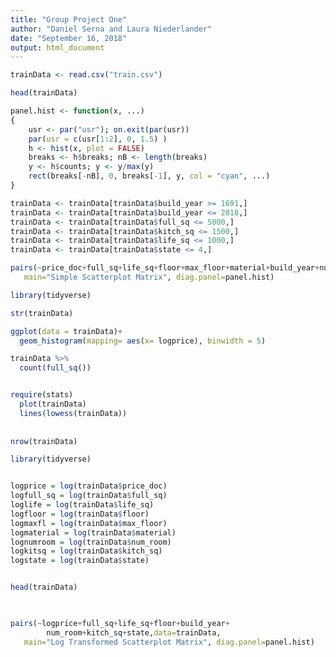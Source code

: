 ```yaml
---
title: "Group Project One"
author: "Daniel Serna and Laura Niederlander"
date: "September 16, 2018"
output: html_document
---
```


```r
trainData <- read.csv("train.csv")

head(trainData)

```

```r
panel.hist <- function(x, ...)
{
    usr <- par("usr"); on.exit(par(usr))
    par(usr = c(usr[1:2], 0, 1.5) )
    h <- hist(x, plot = FALSE)
    breaks <- h$breaks; nB <- length(breaks)
    y <- h$counts; y <- y/max(y)
    rect(breaks[-nB], 0, breaks[-1], y, col = "cyan", ...)
}
```

```r
trainData <- trainData[trainData$build_year >= 1691,]
trainData <- trainData[trainData$build_year <= 2018,]
trainData <- trainData[trainData$full_sq <= 5000,]
trainData <- trainData[trainData$kitch_sq <= 1500,]
trainData <- trainData[trainData$life_sq <= 1000,]
trainData <- trainData[trainData$state <= 4,]
```

```r
pairs(~price_doc+full_sq+life_sq+floor+max_floor+material+build_year+num_room+kitch_sq+state,data=trainData, 
   main="Simple Scatterplot Matrix", diag.panel=panel.hist)
```

```r
library(tidyverse)

str(trainData)

ggplot(data = trainData)+
  geom_histogram(mapping= aes(x= logprice), binwidth = 5)

trainData %>%
  count(full_sq())


require(stats)
  plot(trainData)
  lines(lowess(trainData))
  
  
nrow(trainData)


```

```r
library(tidyverse)


logprice = log(trainData$price_doc) 
logfull_sq = log(trainData$full_sq)
loglife = log(trainData$life_sq)
logfloor = log(trainData$floor)
logmaxfl = log(trainData$max_floor)
logmaterial = log(trainData$material)
lognumroom = log(trainData$num_room)
logkitsq = log(trainData$kitch_sq)
logstate = log(trainData$state)


head(trainData)

 
```


```r

pairs(~logprice+full_sq+life_sq+floor+build_year+
        num_room+kitch_sq+state,data=trainData, 
   main="Log Transformed Scatterplot Matrix", diag.panel=panel.hist)

```




